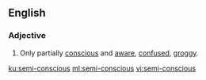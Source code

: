 {{also|semiconscious}}
==English==

===Adjective===
{{en-adj|-}}

# Only partially [[conscious]] and [[aware]], [[confused]], [[groggy]].

[[ku:semi-conscious]]
[[ml:semi-conscious]]
[[vi:semi-conscious]]